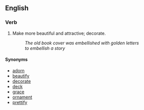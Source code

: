 ==English==
===Verb===
#Make more beautiful and attractive; decorate.
#:''The old book cover was embellished with golden letters''
#:''to embellish a story''
====Synonyms====
*[[adorn]]
*[[beautify]]
*[[decorate]]
*[[deck]]
*[[grace]]
*[[ornament]]
*[[prettify]]